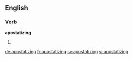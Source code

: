 ==English==

===Verb===
'''apostatizing'''

# {{present participle of|apostatize}}

[[de:apostatizing]]
[[fr:apostatizing]]
[[sv:apostatizing]]
[[vi:apostatizing]]
